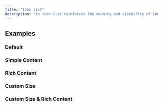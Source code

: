 ```yaml
---
title: "Icon list"
description: "An icon list reinforces the meaning and visibility of individual list items with a leading icon."
---
```


## Examples

### Default

<ComponentPreview component="icon-list" variant="icon-list" />

### Simple Content

<ComponentPreview component="icon-list" variant="icon-list-simple-content" />

### Rich Content

<ComponentPreview component="icon-list" variant="icon-list-rich-content" />

### Custom Size

<ComponentPreview component="icon-list" variant="icon-list-custom-size" />

### Custom Size & Rich Content

<ComponentPreview component="icon-list" variant="icon-list-custom-size-rich-content" />


